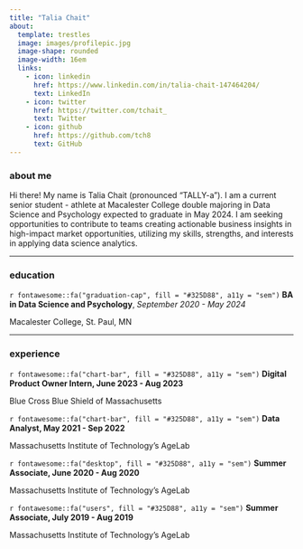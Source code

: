 ```yaml
---
title: "Talia Chait"
about:
  template: trestles
  image: images/profilepic.jpg
  image-shape: rounded
  image-width: 16em
  links:
    - icon: linkedin
      href: https://www.linkedin.com/in/talia-chait-147464204/ 
      text: LinkedIn
    - icon: twitter
      href: https://twitter.com/tchait_
      text: Twitter
    - icon: github
      href: https://github.com/tch8
      text: GitHub
---
```

### about me

<p class="topbr">Hi there! My name is Talia Chait (pronounced "TALLY-a"). I am a current senior student - athlete at Macalester College double majoring in Data Science and Psychology expected to graduate in May 2024. I am seeking opportunities to contribute to teams creating actionable business insights in high-impact market opportunities, utilizing my skills, strengths, and interests in applying data science analytics.</p>

---------------------------------------------------------------------------------------------------------------------------------------------------------------------

### education
<div class="topbr">
<p class="custom-subtitle">`r fontawesome::fa("graduation-cap", fill = "#325D88", a11y = "sem")` **BA in Data Science and Psychology**, *September 2020 - May 2024*</p> <p class="custom-subtitle"> Macalester College, St. Paul, MN</p>
</div>

---------------------------------------------------------------------------------------------------------------------------------------------------------------------

### experience

<div class="topbr">
<p class="custom-subtitle">`r fontawesome::fa("chart-bar", fill = "#325D88", a11y = "sem")` **Digital Product Owner Intern, June 2023 - Aug 2023**</p>
<p class="custom-subtitle2">Blue Cross Blue Shield of Massachusetts</p>  

<p class="custom-subtitle">`r fontawesome::fa("chart-bar", fill = "#325D88", a11y = "sem")` **Data Analyst, May 2021 - Sep 2022**</p>
<p class="custom-subtitle2">Massachusetts Institute of Technology's AgeLab</p>  

<p class="custom-subtitle">`r fontawesome::fa("desktop", fill = "#325D88", a11y = "sem")` **Summer Associate, June 2020 - Aug 2020**</p>
<p class="custom-subtitle2">Massachusetts Institute of Technology's AgeLab</p>

<p class="custom-subtitle">`r fontawesome::fa("users", fill = "#325D88", a11y = "sem")` **Summer Associate, July 2019 - Aug 2019**</p>
<p class="custom-subtitle2">Massachusetts Institute of Technology's AgeLab</p>
</div>

